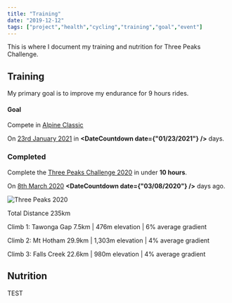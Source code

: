 ```yaml
---
title: "Training"
date: "2019-12-12"
tags: ["project","health","cycling","training","goal","event"]
---
```


This is where I document my training and nutrition for Three Peaks Challenge.

## Training
My primary goal is to improve my endurance for 9 hours rides.

#### Goal
Compete in [Alpine Classic](https://www.alpineclassic.com.au)

On <u>23rd January 2021</u> in **<DateCountdown date={"01/23/2021"} />** days.

### Completed
Complete the [Three Peaks Challenge 2020](https://www.bicyclenetwork.com.au/rides-and-events/peaks-challenge/) in under **10 hours**.



On <u>8th March 2020</u> **<DateCountdown date={"03/08/2020"} />** days ago.

![Three Peaks 2020](./images/three-peaks-2020.jpg)

Total Distance 235km

Climb 1: Tawonga Gap
7.5km | 476m elevation | 6% average gradient 

Climb 2: Mt Hotham
29.9km | 1,303m elevation | 4% average gradient 

 Climb 3: Falls Creek
22.6km | 980m elevation | 4% average gradient 

## Nutrition

TEST
